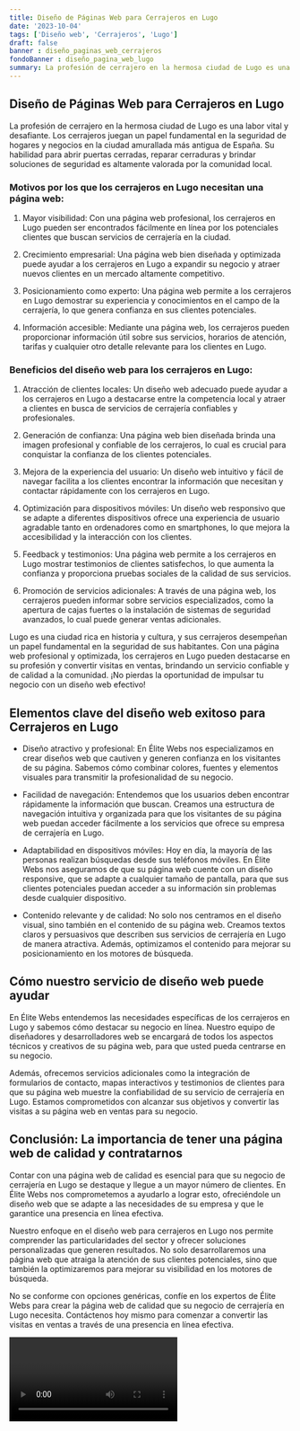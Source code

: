 ```yaml
---
title: Diseño de Páginas Web para Cerrajeros en Lugo
date: '2023-10-04'
tags: ['Diseño web', 'Cerrajeros', 'Lugo']
draft: false
banner : diseño_paginas_web_cerrajeros
fondoBanner : diseño_pagina_web_lugo
summary: La profesión de cerrajero en la hermosa ciudad de Lugo es una labor vital y desafiante. Los cerrajeros juegan un papel fundamental en la seguridad de hogares y negocios en la ciudad amurallada más antigua de España. Su habilidad para abrir puertas cerradas, reparar cerraduras y brindar soluciones de seguridad es altamente valorada por la comunidad local.
---
```


## Diseño de Páginas Web para Cerrajeros en Lugo

La profesión de cerrajero en la hermosa ciudad de Lugo es una labor vital y desafiante. Los cerrajeros juegan un papel fundamental en la seguridad de hogares y negocios en la ciudad amurallada más antigua de España. Su habilidad para abrir puertas cerradas, reparar cerraduras y brindar soluciones de seguridad es altamente valorada por la comunidad local.

### Motivos por los que los cerrajeros en Lugo necesitan una página web:

1. Mayor visibilidad: Con una página web profesional, los cerrajeros en Lugo pueden ser encontrados fácilmente en línea por los potenciales clientes que buscan servicios de cerrajería en la ciudad.

2. Crecimiento empresarial: Una página web bien diseñada y optimizada puede ayudar a los cerrajeros en Lugo a expandir su negocio y atraer nuevos clientes en un mercado altamente competitivo.

3. Posicionamiento como experto: Una página web permite a los cerrajeros en Lugo demostrar su experiencia y conocimientos en el campo de la cerrajería, lo que genera confianza en sus clientes potenciales.

4. Información accesible: Mediante una página web, los cerrajeros pueden proporcionar información útil sobre sus servicios, horarios de atención, tarifas y cualquier otro detalle relevante para los clientes en Lugo.

### Beneficios del diseño web para los cerrajeros en Lugo:

1. Atracción de clientes locales: Un diseño web adecuado puede ayudar a los cerrajeros en Lugo a destacarse entre la competencia local y atraer a clientes en busca de servicios de cerrajería confiables y profesionales.

2. Generación de confianza: Una página web bien diseñada brinda una imagen profesional y confiable de los cerrajeros, lo cual es crucial para conquistar la confianza de los clientes potenciales.

3. Mejora de la experiencia del usuario: Un diseño web intuitivo y fácil de navegar facilita a los clientes encontrar la información que necesitan y contactar rápidamente con los cerrajeros en Lugo.

4. Optimización para dispositivos móviles: Un diseño web responsivo que se adapte a diferentes dispositivos ofrece una experiencia de usuario agradable tanto en ordenadores como en smartphones, lo que mejora la accesibilidad y la interacción con los clientes.

5. Feedback y testimonios: Una página web permite a los cerrajeros en Lugo mostrar testimonios de clientes satisfechos, lo que aumenta la confianza y proporciona pruebas sociales de la calidad de sus servicios.

6. Promoción de servicios adicionales: A través de una página web, los cerrajeros pueden informar sobre servicios especializados, como la apertura de cajas fuertes o la instalación de sistemas de seguridad avanzados, lo cual puede generar ventas adicionales.

Lugo es una ciudad rica en historia y cultura, y sus cerrajeros desempeñan un papel fundamental en la seguridad de sus habitantes. Con una página web profesional y optimizada, los cerrajeros en Lugo pueden destacarse en su profesión y convertir visitas en ventas, brindando un servicio confiable y de calidad a la comunidad. ¡No pierdas la oportunidad de impulsar tu negocio con un diseño web efectivo!

<GifSeo />

<Cta />

## Elementos clave del diseño web exitoso para Cerrajeros en Lugo

* Diseño atractivo y profesional: En Élite Webs nos especializamos en crear diseños web que cautiven y generen confianza en los visitantes de su página. Sabemos cómo combinar colores, fuentes y elementos visuales para transmitir la profesionalidad de su negocio.

* Facilidad de navegación: Entendemos que los usuarios deben encontrar rápidamente la información que buscan. Creamos una estructura de navegación intuitiva y organizada para que los visitantes de su página web puedan acceder fácilmente a los servicios que ofrece su empresa de cerrajería en Lugo.

* Adaptabilidad en dispositivos móviles: Hoy en día, la mayoría de las personas realizan búsquedas desde sus teléfonos móviles. En Élite Webs nos aseguramos de que su página web cuente con un diseño responsive, que se adapte a cualquier tamaño de pantalla, para que sus clientes potenciales puedan acceder a su información sin problemas desde cualquier dispositivo.

* Contenido relevante y de calidad: No solo nos centramos en el diseño visual, sino también en el contenido de su página web. Creamos textos claros y persuasivos que describen sus servicios de cerrajería en Lugo de manera atractiva. Además, optimizamos el contenido para mejorar su posicionamiento en los motores de búsqueda.

## Cómo nuestro servicio de diseño web puede ayudar

En Élite Webs entendemos las necesidades específicas de los cerrajeros en Lugo y sabemos cómo destacar su negocio en línea. Nuestro equipo de diseñadores y desarrolladores web se encargará de todos los aspectos técnicos y creativos de su página web, para que usted pueda centrarse en su negocio. 

Además, ofrecemos servicios adicionales como la integración de formularios de contacto, mapas interactivos y testimonios de clientes para que su página web muestre la confiabilidad de su servicio de cerrajería en Lugo. Estamos comprometidos con alcanzar sus objetivos y convertir las visitas a su página web en ventas para su negocio.

## Conclusión: La importancia de tener una página web de calidad y contratarnos

Contar con una página web de calidad es esencial para que su negocio de cerrajería en Lugo se destaque y llegue a un mayor número de clientes. En Élite Webs nos comprometemos a ayudarlo a lograr esto, ofreciéndole un diseño web que se adapte a las necesidades de su empresa y que le garantice una presencia en línea efectiva.

Nuestro enfoque en el diseño web para cerrajeros en Lugo nos permite comprender las particularidades del sector y ofrecer soluciones personalizadas que generen resultados. No solo desarrollaremos una página web que atraiga la atención de sus clientes potenciales, sino que también la optimizaremos para mejorar su visibilidad en los motores de búsqueda.

No se conforme con opciones genéricas, confíe en los expertos de Élite Webs para crear la página web de calidad que su negocio de cerrajería en Lugo necesita. Contáctenos hoy mismo para comenzar a convertir las visitas en ventas a través de una presencia en línea efectiva.

<Video />

<CtaBot job='Cerrajeros' city='Lugo'/>

<Gmaps query='Lugo+españa+maps' />